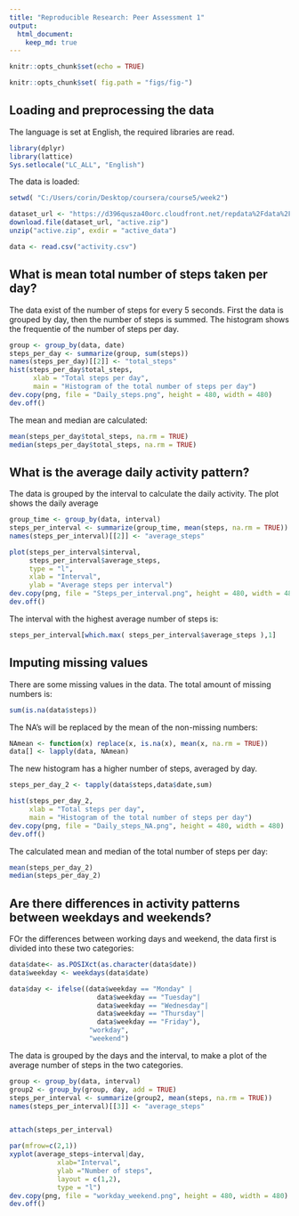 ---
title: "Reproducible Research: Peer Assessment 1"
output: 
  html_document:
    keep_md: true
---

```{r setup, include=FALSE}

knitr::opts_chunk$set(echo = TRUE)

knitr::opts_chunk$set( fig.path = "figs/fig-")
```


## Loading and preprocessing the data

The language is set at English, the required libraries are read.


```{r}
library(dplyr)
library(lattice)
Sys.setlocale("LC_ALL", "English")
```

The data is loaded:
```{r}
setwd( "C:/Users/corin/Desktop/coursera/course5/week2")

dataset_url <- "https://d396qusza40orc.cloudfront.net/repdata%2Fdata%2Factivity.zip"
download.file(dataset_url, "active.zip")
unzip("active.zip", exdir = "active_data")

data <- read.csv("activity.csv")
```


## What is mean total number of steps taken per day?

The data exist of the number of steps for every 5 seconds. First the data is grouped by day, then the number of steps is summed. The histogram shows the frequentie of the number of steps per day.

```{r}
group <- group_by(data, date)
steps_per_day <- summarize(group, sum(steps))
names(steps_per_day)[[2]] <- "total_steps"
hist(steps_per_day$total_steps, 
      xlab = "Total steps per day", 
      main = "Histogram of the total number of steps per day")
dev.copy(png, file = "Daily_steps.png", height = 480, width = 480)
dev.off()
```

The mean and median are calculated:
```{r}
mean(steps_per_day$total_steps, na.rm = TRUE)
median(steps_per_day$total_steps, na.rm = TRUE)
```


## What is the average daily activity pattern?
The data is grouped by the interval to calculate the daily activity. The plot shows the daily average

```{r}
group_time <- group_by(data, interval)
steps_per_interval <- summarize(group_time, mean(steps, na.rm = TRUE))
names(steps_per_interval)[[2]] <- "average_steps"

plot(steps_per_interval$interval, 
     steps_per_interval$average_steps, 
     type = "l", 
     xlab = "Interval", 
     ylab = "Average steps per interval")
dev.copy(png, file = "Steps_per_interval.png", height = 480, width = 480)
dev.off()
```

The interval with the highest average number of steps is:
```{r}
steps_per_interval[which.max( steps_per_interval$average_steps ),1]
```

## Imputing missing values

There are some missing values in the data. 
The total amount of missing numbers is:
```{r}
sum(is.na(data$steps))
```

The NA's will be replaced by the mean of the non-missing numbers:
```{r}
NAmean <- function(x) replace(x, is.na(x), mean(x, na.rm = TRUE))
data[] <- lapply(data, NAmean)
```

The new histogram has a higher number of steps, averaged by day. 

```{r}
steps_per_day_2 <- tapply(data$steps,data$date,sum)

hist(steps_per_day_2,
     xlab = "Total steps per day", 
     main = "Histogram of the total number of steps per day")
dev.copy(png, file = "Daily_steps_NA.png", height = 480, width = 480)
dev.off()

```

The calculated mean and median of the total number of steps per day:

```{r}
mean(steps_per_day_2)
median(steps_per_day_2)

```
## Are there differences in activity patterns between weekdays and weekends?

FOr the differences between working days and weekend, the data first is divided into these two categories:
```{r}


data$date<- as.POSIXct(as.character(data$date))
data$weekday <- weekdays(data$date)

data$day <- ifelse((data$weekday == "Monday" | 
                      data$weekday == "Tuesday"|
                      data$weekday == "Wednesday"|
                      data$weekday == "Thursday"|
                      data$weekday == "Friday"),
                    "workday",
                    "weekend")
```

The data is grouped by the days and the interval, to make a plot of the average number of steps in the two categories. 
```{r}
group <- group_by(data, interval)
group2 <- group_by(group, day, add = TRUE)
steps_per_interval <- summarize(group2, mean(steps, na.rm = TRUE))
names(steps_per_interval)[[3]] <- "average_steps"


attach(steps_per_interval)

par(mfrow=c(2,1))
xyplot(average_steps~interval|day,
            xlab="Interval",
            ylab ="Number of steps",
            layout = c(1,2),
            type = "l")
dev.copy(png, file = "workday_weekend.png", height = 480, width = 480)
dev.off()

```
